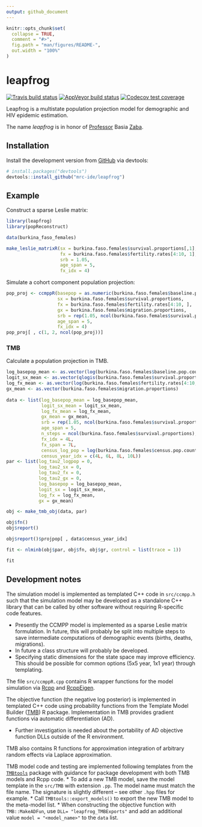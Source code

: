 ```yaml
---
output: github_document
---
```


<!-- README.md is generated from README.Rmd. Please edit that file -->

```r
knitr::opts_chunk$set(
  collapse = TRUE,
  comment = "#>",
  fig.path = "man/figures/README-",
  out.width = "100%"
)
```
# leapfrog

<!-- badges: start -->
[![Travis build status](https://travis-ci.org/mrc-ide/leapfrog.svg?branch=master)](https://travis-ci.org/mrc-ide/leapfrog)
[![AppVeyor build status](https://ci.appveyor.com/api/projects/status/github/mrc-ide/leapfrog?branch=master&svg=true)](https://ci.appveyor.com/project/mrc-ide/leapfrog)
[![Codecov test coverage](https://codecov.io/gh/mrc-ide/leapfrog/branch/master/graph/badge.svg)](https://codecov.io/gh/mrc-ide/leapfrog?branch=master)
<!-- badges: end -->

Leapfrog is a multistate population projection model for demographic and HIV epidemic estimation.

The name _leapfrog_ is in honor of [Professor](https://blogs.lshtm.ac.uk/alumni/2018/07/16/obituary-professor-basia-zaba/) Basia [Zaba](https://translate.google.co.uk/#view=home&op=translate&sl=pl&tl=en&text=%C5%BBaba).

## Installation

Install the development version from [GitHub](https://github.com/mrc-ide/leapfrog) via devtools:

``` r
# install.packages("devtools")
devtools::install_github("mrc-ide/leapfrog")
```

## Example

Construct a sparse Leslie matrix:

```r
library(leapfrog)
library(popReconstruct)

data(burkina_faso_females)

make_leslie_matrixR(sx = burkina.faso.females$survival.proportions[,1],
                    fx = burkina.faso.females$fertility.rates[4:10, 1],
                    srb = 1.05,
                    age_span = 5,
                    fx_idx = 4)
```

Simulate a cohort component population projection:

```r
pop_proj <- ccmppR(basepop = as.numeric(burkina.faso.females$baseline.pop.counts),
                   sx = burkina.faso.females$survival.proportions,
                   fx = burkina.faso.females$fertility.rates[4:10, ],
                   gx = burkina.faso.females$migration.proportions,
                   srb = rep(1.05, ncol(burkina.faso.females$survival.proportions)),
                   age_span = 5,
                   fx_idx = 4)
pop_proj[ , c(1, 2, ncol(pop_proj))]

```


### TMB 

Calculate a population projection in TMB.

```r

log_basepop_mean <- as.vector(log(burkina.faso.females$baseline.pop.counts))
logit_sx_mean <- as.vector(qlogis(burkina.faso.females$survival.proportions))
log_fx_mean <- as.vector(log(burkina.faso.females$fertility.rates[4:10, ]))
gx_mean <- as.vector(burkina.faso.females$migration.proportions)
  
data <- list(log_basepop_mean = log_basepop_mean,
             logit_sx_mean = logit_sx_mean,
             log_fx_mean = log_fx_mean,
             gx_mean = gx_mean,
             srb = rep(1.05, ncol(burkina.faso.females$survival.proportions)),
             age_span = 5,
             n_steps = ncol(burkina.faso.females$survival.proportions),
             fx_idx = 4L,
             fx_span = 7L,
             census_log_pop = log(burkina.faso.females$census.pop.counts),
             census_year_idx = c(4L, 6L, 8L, 10L))
par <- list(log_tau2_logpop = 0,
            log_tau2_sx = 0,
            log_tau2_fx = 0,
            log_tau2_gx = 0,
            log_basepop = log_basepop_mean,
            logit_sx = logit_sx_mean,
            log_fx = log_fx_mean,
            gx = gx_mean)

obj <- make_tmb_obj(data, par)

obj$fn()
obj$report()

obj$report()$projpop[ , data$census_year_idx]

fit <- nlminb(obj$par, obj$fn, obj$gr, control = list(trace = 1))

fit              

```


## Development notes

The simulation model is implemented as templated C++ code in `src/ccmpp.h` 
such that the simulation model may be developed as a standalone C++ library
that can be called by other software without requiring R-specific code features.

* Presently the CCMPP model is implemented as a sparse Leslie matrix formulation. 
  In future, this will probably be split into multiple steps to save intermediate
  computations of demographic events (births, deaths, migrations).
* In future a class structure will probably be developed.
* Specifying static dimensions for the state space may improve efficiency. This 
  should be possible for common options (5x5 year, 1x1 year) through templating.
  
The file `src/ccmppR.cpp` contains R wrapper functions for the model simulation 
via [Rcpp](http://dirk.eddelbuettel.com/code/rcpp.html) and 
[RcppEigen](http://dirk.eddelbuettel.com/code/rcpp.eigen.html).
  
The objective function (the negative log posterior) is implemented in templated 
C++ code using probability functions from the Template Model Builder 
([TMB](https://github.com/kaskr/adcomp/wiki)) R package. Implementation in TMB
provides gradient functions via automatic differentiation (AD).

* Further investigation is needed about the portability of AD objective function
  DLLs outside of the R environment.

TMB also contains R functions for approximation integration of arbitrary random
effects via Laplace approximation.

TMB model code and testing are implemented following templates from the 
[`TMBtools`](https://github.com/mlysy/TMBtools) package with guidance for package 
development with both TMB models and Rcpp code. 
  * To add a new TMB model, save the model template in the `src/TMB` with extension `.pp`. The model name must match the file name. The signature is slightly different -- see other `.hpp` files for example.
  * Call `TMBtools::export_models()` to export the new TMB model to the meta-model list.
  * When constructing the objective function with `TMB::MakeADFun`, use `DLL= "leapfrog_TMBExports"` and add an additional value `model = "<model_name>"` to the `data` list.
